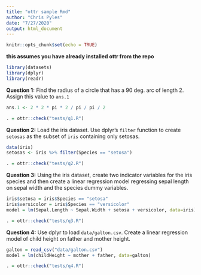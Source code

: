 ```yaml
---
title: "ottr sample Rmd"
author: "Chris Pyles"
date: "7/27/2020"
output: html_document
---
```


```r
knitr::opts_chunk$set(echo = TRUE)
```

**this assumes you have already installed ottr from the repo**

```r
library(datasets)
library(dplyr)
library(readr)
```

**Question 1:** Find the radius of a circle that has a 90 deg. arc of length 2. Assign this value to `ans.1`

```r
ans.1 <- 2 * 2 * pi * 2 / pi / pi / 2
```

```r
. = ottr::check("tests/q1.R")
```

**Question 2:** Load the iris dataset. Use dplyr's `filter` function to create `setosas` as the subset of `iris` containing only setosas.

```r
data(iris)
setosas <- iris %>% filter(Species == "setosa")
```

```r
. = ottr::check("tests/q2.R")
```

**Question 3:** Using the iris dataset, create two indicator variables for the iris species and then create a linear regression model regressing sepal length on sepal width and the species dummy variables.

```r
iris$setosa = iris$Species == "setosa"
iris$versicolor = iris$Species == "versicolor"
model = lm(Sepal.Length ~ Sepal.Width + setosa + versicolor, data=iris)
```

```r
. = ottr::check("tests/q3.R")
```

**Question 4:** Use dplyr to load `data/galton.csv`. Create a linear regression model of child height on father and mother height.

```r
galton = read_csv("data/galton.csv")
model = lm(childHeight ~ mother + father, data=galton)
```

```r
. = ottr::check("tests/q4.R")
```
